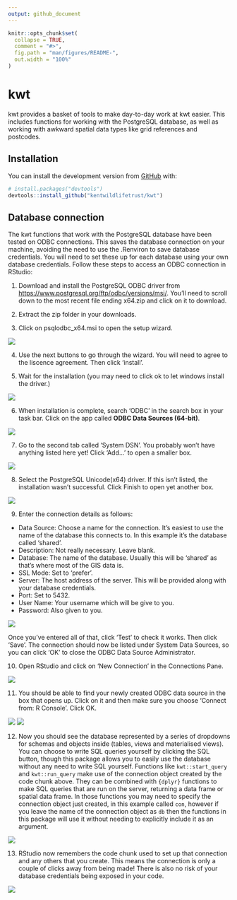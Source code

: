 ```yaml
---
output: github_document
---
```


<!-- README.md is generated from README.Rmd. Please edit that file -->

```r
knitr::opts_chunk$set(
  collapse = TRUE,
  comment = "#>",
  fig.path = "man/figures/README-",
  out.width = "100%"
)
```

# kwt

<!-- badges: start -->

<!-- badges: end -->

kwt provides a basket of tools to make day-to-day work at kwt easier. This includes functions for working with the PostgreSQL database, as well as working with awkward spatial data types like grid references and postcodes.

## Installation

You can install the development version from [GitHub](https://github.com/) with:

``` r
# install.packages("devtools")
devtools::install_github("kentwildlifetrust/kwt")
```

## Database connection

The kwt functions that work with the PostgreSQL database have been tested on ODBC connections. This saves the database connection on your machine, avoiding the need to use the .Renviron to save database credentials. You will need to set these up for each database using your own database credentials. Follow these steps to access an ODBC connection in RStudio:

1.  Download and install the PostgreSQL ODBC driver from <https://www.postgresql.org/ftp/odbc/versions/msi/>. You'll need to scroll down to the most recent file ending x64.zip and click on it to download.

2.  Extract the zip folder in your downloads.

3.  Click on psqlodbc_x64.msi to open the setup wizard.

![](vignettes/installer-start.png)

4.  Use the next buttons to go through the wizard. You will need to agree to the liscence agreement. Then click 'install'.

5.  Wait for the installation (you may need to click ok to let windows install the driver.)

![](vignettes/installer-wait.png)

6.  When installation is complete, search 'ODBC' in the search box in your task bar. Click on the app called **ODBC Data Sources (64-bit)**.

![](vignettes/find-odbc-app.png)

7.  Go to the second tab called 'System DSN'. You probably won't have anything listed here yet! Click 'Add...' to open a smaller box.

![](vignettes/odbc-system-dsn.png)

8.  Select the PostgreSQL Unicode(x64) driver. If this isn't listed, the installation wasn't successful. Click Finish to open yet another box.

![](vignettes/choose-driver.png)

9.  Enter the connection details as follows:

-   Data Source: Choose a name for the connection. It's easiest to use the name of the database this connects to. In this example it's the database called 'shared'.
-   Description: Not really necessary. Leave blank.
-   Database: The name of the database. Usually this will be 'shared' as that's where most of the GIS data is.
-   SSL Mode: Set to 'prefer'.
-   Server: The host address of the server. This will be provided along with your database credentials.
-   Port: Set to 5432.
-   User Name: Your username which will be give to you.
-   Password: Also given to you.

![](vignettes/connection-details.png)

Once you've entered all of that, click 'Test' to check it works. Then click 'Save'. The connection should now be listed under System Data Sources, so you can click 'OK' to close the ODBC Data Source Administrator.

10. Open RStudio and click on 'New Connection' in the Connections Pane.

![](vignettes/new-connection.png)

11. You should be able to find your newly created ODBC data source in the box that opens up. Click on it and then make sure you choose 'Connect from: R Console'. Click OK.

![](vignettes/choose-connection.png) ![](vignettes/connection-settings.png)

12. Now you should see the database represented by a series of dropdowns for schemas and objects inside (tables, views and materialised views). You can choose to write SQL queries yourself by clicking the SQL button, though this package allows you to easily use the database without any need to write SQL yourself. Functions like `kwt::start_query` and `kwt::run_query` make use of the connection object created by the code chunk above. They can be combined with `{dplyr}` functions to make SQL queries that are run on the server, returning a data frame or spatial data frame. In those functions you may need to specify the connection object just created, in this example called `con`, however if you leave the name of the connection object as `db` then the functions in this package will use it without needing to explicitly include it as an argument.

![](vignettes/db-list-rstudio.png)

13. RStudio now remembers the code chunk used to set up that connection and any others that you create. This means the connection is only a couple of clicks away from being made! There is also no risk of your database credentials being exposed in your code.

![](vignettes/stored-connections.png)
